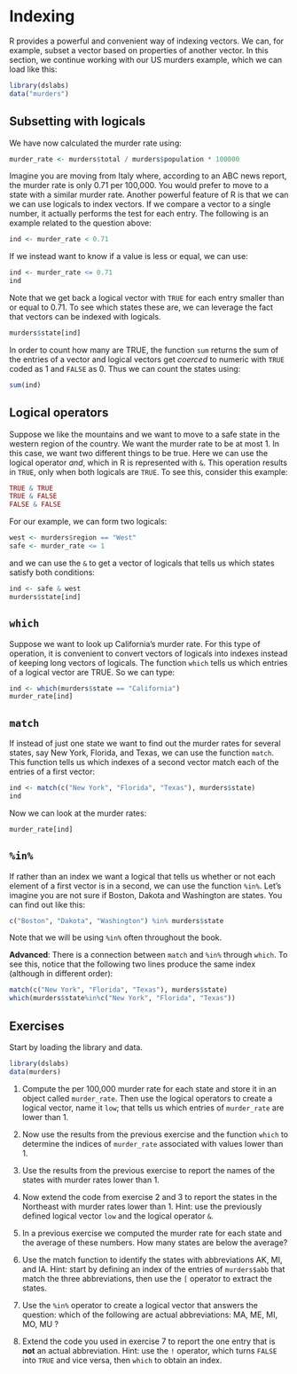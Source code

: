 # Indexing

R provides a powerful and convenient way of indexing vectors. We can, for example, subset a vector based on properties of another vector. In this section, we continue working with our US murders example, which we can load like this:

```r
library(dslabs)
data("murders")
```

## Subsetting with logicals

We have now calculated the murder rate using:

```r
murder_rate <- murders$total / murders$population * 100000 
```

Imagine you are moving from Italy where, according to an ABC news report, the murder rate is only 0.71 per 100,000. You would prefer to move to a state with a similar murder rate. Another powerful feature of R is that we can we can use logicals to index vectors. If we compare a vector to a single number, it actually performs the test for each entry. The following is an example related to the question above:

```r
ind <- murder_rate < 0.71
```

If we instead want to know if a value is less or equal, we can use:

```r
ind <- murder_rate <= 0.71
ind
```

Note that we get back a logical vector with `TRUE` for each entry smaller than or equal to 0.71. To see which states these are, we can leverage the fact that vectors can be indexed with logicals.

```r
murders$state[ind]
```

In order to count how many are TRUE, the function `sum` returns the sum of the entries of a vector and logical vectors get _coerced_ to numeric with `TRUE` coded as 1 and `FALSE` as 0. Thus we can count the states using:

```r
sum(ind)
```


## Logical operators

Suppose we like the mountains and we want to move to a safe state in the western region of the country. We want the murder rate to be at most 1. In this case, we want two different things to be true. Here we can use the logical operator _and_, which in R is represented with `&`. This operation results in `TRUE`, only when both logicals are `TRUE`. To see this, consider this example:

```r
TRUE & TRUE
TRUE & FALSE
FALSE & FALSE
```

For our example, we can form two logicals:

```r
west <- murders$region == "West"
safe <- murder_rate <= 1
```

and we can use the `&`  to get a vector of logicals that tells us which states satisfy both conditions:

```r
ind <- safe & west
murders$state[ind]
```

## `which`

Suppose we want to look up California's murder rate. For this type of operation, it is convenient to convert vectors of logicals into indexes instead of keeping long vectors of logicals. The function `which` tells us which entries of a logical vector are TRUE. So we can type:

```r
ind <- which(murders$state == "California")
murder_rate[ind]
```


## `match`

If instead of just one state we want to find out the murder rates for several states, say New York, Florida, and Texas, we can use the function `match`. This function tells us which indexes of a second vector match each of the entries of a first vector:

```r
ind <- match(c("New York", "Florida", "Texas"), murders$state)
ind
```

Now we can look at the murder rates:

```r
murder_rate[ind]
```

## `%in%`


If rather than an index we want a logical that tells us whether or not each element of a first vector is in a second, we can use the function `%in%`. Let's imagine you are not sure if Boston, Dakota and Washington are states. You can find out like this:

```r
c("Boston", "Dakota", "Washington") %in% murders$state
```

Note that we will be using `%in%` often throughout the book.

**Advanced**: There is a connection between `match` and `%in%` through `which`. To see this, notice that the following two lines produce the same index (although in different order):

```r
match(c("New York", "Florida", "Texas"), murders$state)
which(murders$state%in%c("New York", "Florida", "Texas"))
```

## Exercises {-}

Start by loading the library and data.
```r
library(dslabs)
data(murders)
```

1. Compute the per 100,000 murder rate for each state and store it in an object called `murder_rate`. Then use the logical operators to create a logical vector, name it `low`; that tells us which entries of `murder_rate` are lower than 1.

2. Now use the results from the previous exercise and the function `which` to determine the indices of `murder_rate` associated with values lower than 1.

3. Use the results from the previous exercise to report the names of the states with murder rates lower than 1.

4. Now extend the code from exercise 2 and 3 to report the states in the Northeast with murder rates lower than 1. Hint: use the previously defined logical vector `low` and the logical operator `&`.

5. In a previous exercise we computed the murder rate for each state and the average of these numbers. How many states are below the average? 

6. Use the match function to identify the states with abbreviations AK, MI, and IA. Hint: start by defining an index of the entries of `murders$abb` that match the three abbreviations, then use the `[` operator to extract the states.

7. Use the `%in%` operator to create a logical vector that answers the question: which of the following are actual abbreviations: MA, ME, MI, MO, MU ?

8. Extend the code you used in exercise 7 to report the one entry that is **not** an actual abbreviation. Hint: use the `!` operator, which turns `FALSE` into `TRUE` and vice versa, then `which` to obtain an index.
